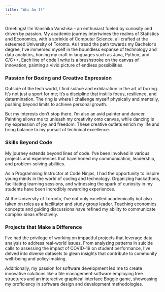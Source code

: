 ```yaml
---
title: "Who Am I?"
---
```


## 

Greetings! I'm Vanshika Vanshika – an enthusiast fueled by curiosity and driven by passion. My academic journey intertwines the realms of Statistics and Economics, with a sprinkle of Computer Science, all crafted at the esteemed University of Toronto. As I tread the path towards my Bachelor's degree, I've immersed myself in the boundless expanse of technology and data analytics, honing my craft in languages such as Java, Python, and C/C++. Each line of code I write is a brushstroke on the canvas of innovation, painting a vivid picture of endless possibilities.

### **Passion for Boxing and Creative Expression**

Outside of the tech world, I find solace and exhilaration in the art of boxing. It's not just a sport for me; it's a discipline that instills focus, resilience, and determination. The ring is where I challenge myself physically and mentally, pushing beyond limits to achieve personal growth.

But my interests don't stop there. I'm also an avid painter and dancer. Painting allows me to unleash my creativity onto canvas, while dancing is my expression of joy and freedom. These creative outlets enrich my life and bring balance to my pursuit of technical excellence.

### **Skills Beyond Code**

My journey extends beyond lines of code. I've been involved in various projects and experiences that have honed my communication, leadership, and problem-solving abilities.

As a Programming Instructor at Code Ninjas, I had the opportunity to inspire young minds in the world of coding and technology. Organizing hackathons, facilitating learning sessions, and witnessing the spark of curiosity in my students have been incredibly rewarding experiences.

At the University of Toronto, I've not only excelled academically but also taken on roles as a facilitator and study group leader. Teaching economics concepts and guiding discussions have refined my ability to communicate complex ideas effectively.

### **Projects that Make a Difference**

I've had the privilege of working on impactful projects that leverage data analysis to address real-world issues. From analyzing patterns in suicide calls to assessing the impact of COVID-19 on student performance, I've delved into diverse datasets to glean insights that contribute to community well-being and policy-making.

Additionally, my passion for software development led me to create innovative solutions like a file management software employing tree structures and an interactive graphical interface Boggle game, showcasing my proficiency in software design and development methodologies.

```r

```
